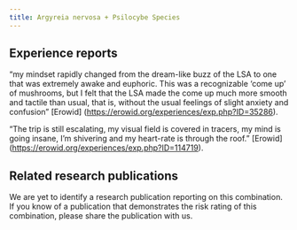 ---
title: Argyreia nervosa + Psilocybe Species
---
## Experience reports

“my mindset rapidly changed from the dream-like buzz of the LSA to one that was extremely awake and euphoric. This was a recognizable ‘come up’ of mushrooms, but I felt that the LSA made the come up much more smooth and tactile than usual, that is, without the usual feelings of slight anxiety and confusion” [Erowid] (https://erowid.org/experiences/exp.php?ID=35286).

“The trip is still escalating, my visual field is covered in tracers, my mind is going insane, I’m shivering and my heart-rate is through the roof.” [Erowid] (https://erowid.org/experiences/exp.php?ID=114719).



## Related research publications

We are yet to identify a research publication reporting on this combination. If you know of a publication that demonstrates the risk rating of this combination, please share the publication with us.
